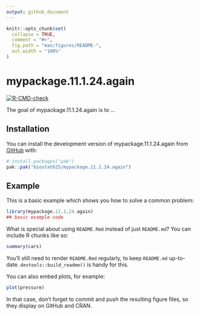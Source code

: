 ```yaml
---
output: github_document
---
```


<!-- README.md is generated from README.Rmd. Please edit that file -->

```r
knitr::opts_chunk$set(
  collapse = TRUE,
  comment = "#>",
  fig.path = "man/figures/README-",
  out.width = "100%"
)
```

# mypackage.11.1.24.again

<!-- badges: start -->
[![R-CMD-check](https://github.com/biostat625/mypackage.11.1.24.again/actions/workflows/R-CMD-check.yaml/badge.svg)](https://github.com/biostat625/mypackage.11.1.24.again/actions/workflows/R-CMD-check.yaml)
<!-- badges: end -->

The goal of mypackage.11.1.24.again is to ...

## Installation

You can install the development version of mypackage.11.1.24.again from [GitHub](https://github.com/) with:

``` r
# install.packages("pak")
pak::pak("biostat625/mypackage.11.1.24.again")
```

## Example

This is a basic example which shows you how to solve a common problem:

```r
library(mypackage.11.1.24.again)
## basic example code
```

What is special about using `README.Rmd` instead of just `README.md`? You can include R chunks like so:

```r
summary(cars)
```

You'll still need to render `README.Rmd` regularly, to keep `README.md` up-to-date. `devtools::build_readme()` is handy for this.

You can also embed plots, for example:

```r
plot(pressure)
```

In that case, don't forget to commit and push the resulting figure files, so they display on GitHub and CRAN.
